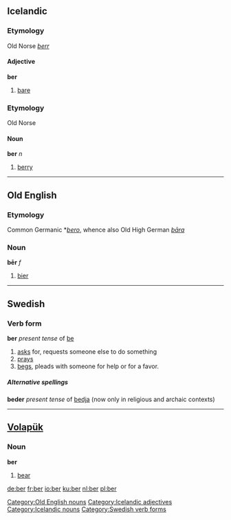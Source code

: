 ==Icelandic==

===Etymology===
Old Norse ''[[berr]]''
====Adjective====
'''ber'''

# [[bare]]

===Etymology===
Old Norse
====Noun====
'''ber''' ''n''

# [[berry]]

----

==Old English==
===Etymology===
Common Germanic *''[[bero]]'', whence also Old High German ''[[bāra]]''
===Noun===
'''bēr''' ''f''

# [[bier]]

[[Category:Old English nouns]]

----

==Swedish==
===Verb form===
'''ber''' ''present tense'' of [[be]]

# [[ask]]s for, requests someone else to do something
# [[pray]]s
# [[beg]]s, pleads with someone for help or for a favor.

=====Alternative spellings=====

'''beder''' ''present tense'' of [[bedja]] (now only in religious and archaic contexts)

----

==[[Volapük]]==
===Noun===
'''ber'''

# [[bear]]

[[Category:Icelandic adjectives]]
[[Category:Icelandic nouns]]
[[Category:Swedish verb forms]]

[[de:ber]]
[[fr:ber]]
[[io:ber]]
[[ku:ber]]
[[nl:ber]]
[[pl:ber]]